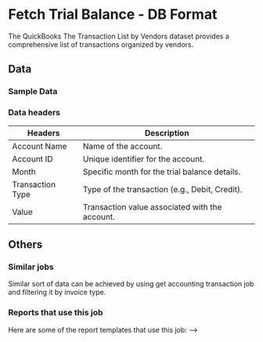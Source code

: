# Fetch Trial Balance - DB Format


The QuickBooks The Transaction List by Vendors dataset provides a comprehensive list of transactions organized by vendors.

<AddJob
  template="gsheet_quickbooks_db_trial_balance"
/>


## Data

### Sample Data

<Gsheet
  src="https://docs.google.com/spreadsheets/d/1KWa16ZCTRUdIF7LXFQzgCaBXEze4fpGWaV77tc8Q_Y8/edit#gid=1891092690"
/>



### Data headers

| Headers                      | Description                        |
|----------------|--------------------------------------------------|
| Account Name   | Name of the account.                             |
| Account ID     | Unique identifier for the account.               |
| Month          | Specific month for the trial balance details.    |
| Transaction Type| Type of the transaction (e.g., Debit, Credit).  |
| Value          | Transaction value associated with the account.   |



## Others

### Similar jobs

Similar sort of data can be achieved by using get accounting transaction job and filtering it by invoice type. 

### Reports that use this job

Here are some of the report templates that use this job: 
-->